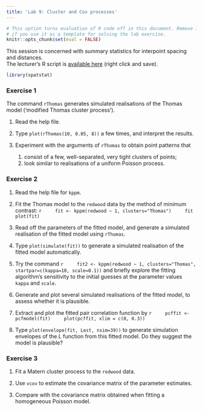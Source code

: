 ```yaml
---
title: 'Lab 9: Cluster and Cox processes'
---
```


```r
# This option turns evaluation of R code off in this document. Remove it
# if you use it as a template for solving the lab exercise.
knitr::opts_chunk$set(eval = FALSE)
```

This session is concerned with summary statistics for interpoint
spacing and distances.  
The lecturer's R script is [available here](https://raw.githubusercontent.com/spatstat/AAU2015/master/Scripts/script09.R) (right click and save).

```r
library(spatstat)
```

### Exercise 1

The command `rThomas` generates simulated realisations of
the Thomas model (‘modified Thomas cluster process’).

1.  Read the help file.

2.  Type `plot(rThomas(10, 0.05, 8))` a few times, and
    interpret the results.

3.  Experiment with the arguments of `rThomas` to obtain
    point patterns that
    1.  consist of a few, well-separated, very tight clusters of
        points;
    2.  look similar to realisations of a uniform Poisson process.


### Exercise 2

1.  Read the help file for `kppm`.

2.  Fit the Thomas model to the `redwood` data by the
    method of minimum contrast:
    ```r
    fit <- kppm(redwood ~ 1, clusters="Thomas")
    fit
    plot(fit)
    ```

3.  Read off the parameters of the fitted model, and generate a
    simulated realisation of the fitted model using `rThomas`.

4.  Type `plot(simulate(fit))` to generate a simulated realisation
    of the fitted model automatically.

5.  Try the command
    ```r
    fit2 <- kppm(redwood ~ 1, clusters="Thomas", startpar=c(kappa=10, scale=0.1))
    ```
    and briefly explore the fitting algorithm’s sensitivity to the
    initial guesses at the parameter values `kappa` and `scale`.

6.  Generate and plot several simulated realisations of the fitted
    model, to assess whether it is plausible.

7.  Extract and plot the fitted pair correlation function by
    ```r
    pcffit <- pcfmodel(fit)
    plot(pcffit, xlim = c(0, 0.3))
    ```

8.  Type `plot(envelope(fit, Lest, nsim=39))` to generate simulation
    envelopes of the $L$ function from this fitted model. Do they
    suggest the model is plausible?


### Exercise 3

1.  Fit a Matern cluster process to the `redwood` data.

2.  Use `vcov` to estimate the covariance matrix of the parameter estimates.

3.  Compare with the covariance matrix obtained when fitting a homogeneous Poisson model.